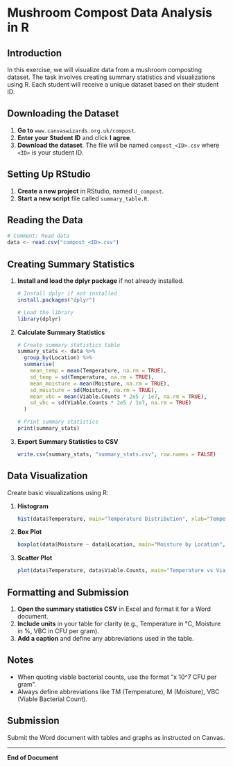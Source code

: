 
# Mushroom Compost Data Analysis in R

## Introduction
In this exercise, we will visualize data from a mushroom composting dataset. The task involves creating summary statistics and visualizations using R. Each student will receive a unique dataset based on their student ID.

## Downloading the Dataset
1. **Go to** `www.canvaswizards.org.uk/compost`.
2. **Enter your Student ID** and click **I agree**.
3. **Download the dataset**. The file will be named `compost_<ID>.csv` where `<ID>` is your student ID.

## Setting Up RStudio
1. **Create a new project** in RStudio, named `U_compost`.
2. **Start a new script** file called `summary_table.R`.

## Reading the Data
```r
# Comment: Read data
data <- read.csv("compost_<ID>.csv")
```

## Creating Summary Statistics
1. **Install and load the dplyr package** if not already installed.
   ```r
   # Install dplyr if not installed
   install.packages("dplyr")
   
   # Load the library
   library(dplyr)
   ```

2. **Calculate Summary Statistics**
   ```r
   # Create summary statistics table
   summary_stats <- data %>%
     group_by(Location) %>%
     summarise(
       mean_temp = mean(Temperature, na.rm = TRUE),
       sd_temp = sd(Temperature, na.rm = TRUE),
       mean_moisture = mean(Moisture, na.rm = TRUE),
       sd_moisture = sd(Moisture, na.rm = TRUE),
       mean_vbc = mean(Viable.Counts * 2e5 / 1e7, na.rm = TRUE),
       sd_vbc = sd(Viable.Counts * 2e5 / 1e7, na.rm = TRUE)
     )
   
   # Print summary statistics
   print(summary_stats)
   ```

3. **Export Summary Statistics to CSV**
   ```r
   write.csv(summary_stats, "summary_stats.csv", row.names = FALSE)
   ```

## Data Visualization
Create basic visualizations using R:

1. **Histogram**
   ```r
   hist(data$Temperature, main="Temperature Distribution", xlab="Temperature", col="blue")
   ```

2. **Box Plot**
   ```r
   boxplot(data$Moisture ~ data$Location, main="Moisture by Location", xlab="Location", ylab="Moisture")
   ```

3. **Scatter Plot**
   ```r
   plot(data$Temperature, data$Viable.Counts, main="Temperature vs Viable Counts", xlab="Temperature", ylab="Viable Counts")
   ```

## Formatting and Submission
1. **Open the summary statistics CSV** in Excel and format it for a Word document.
2. **Include units** in your table for clarity (e.g., Temperature in °C, Moisture in %, VBC in CFU per gram).
3. **Add a caption** and define any abbreviations used in the table.

## Notes
- When quoting viable bacterial counts, use the format "x 10^7 CFU per gram".
- Always define abbreviations like TM (Temperature), M (Moisture), VBC (Viable Bacterial Count).

## Submission
Submit the Word document with tables and graphs as instructed on Canvas.

---

**End of Document**
